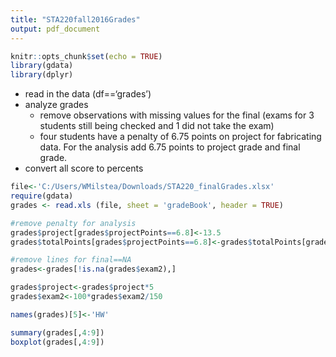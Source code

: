 ```yaml
---
title: "STA220fall2016Grades"
output: pdf_document
---
```


```r
knitr::opts_chunk$set(echo = TRUE)
library(gdata)
library(dplyr)
```

* read in the data (df=='grades')
* analyze grades
    - remove observations with missing values for the final (exams for 3 students still being checked and 1 did not take the exam)
    - four students have a penalty of 6.75 points on project for fabricating data.  For the analysis add 6.75 points to project grade and final grade.
* convert all score to percents

```r
file<-'C:/Users/WMilstea/Downloads/STA220_finalGrades.xlsx'
require(gdata)
grades <- read.xls (file, sheet = 'gradeBook', header = TRUE)

#remove penalty for analysis
grades$project[grades$projectPoints==6.8]<-13.5
grades$totalPoints[grades$projectPoints==6.8]<-grades$totalPoints[grades$projectPoints==6.8]+6.75

#remove lines for final==NA
grades<-grades[!is.na(grades$exam2),]

grades$project<-grades$project*5
grades$exam2<-100*grades$exam2/150

names(grades)[5]<-'HW'
```

```r
summary(grades[,4:9])
boxplot(grades[,4:9])

```
